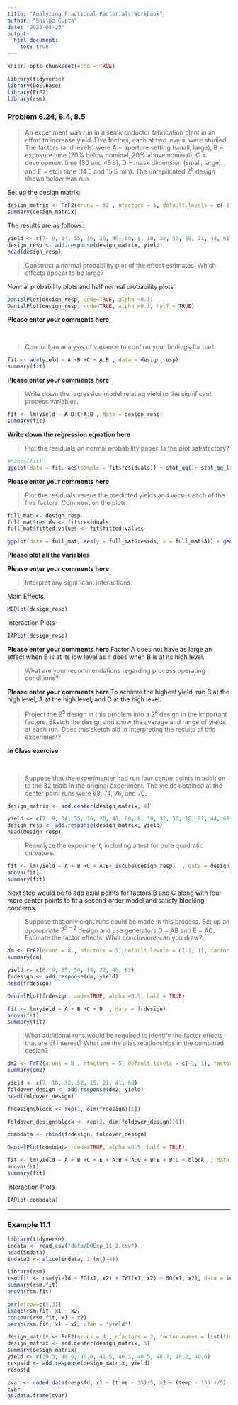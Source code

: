 ```yaml
---
title: "Analyzing Fractional Factorials Workbook"
author: "Shilpa Gupta"
date: "2022-08-23"
output: 
  html_document:
    toc: true
---
```


```r
knitr::opts_chunk$set(echo = TRUE)
```

```r
library(tidyverse)
library(DoE.base)
library(FrF2)
library(rsm)
```

### Problem 6.24, 8.4, 8.5

> An experiment was run in a semiconductor fabrication plant in an effort to increase yield. Five factors, each at two levels, were studied. The factors (and levels) were 
A = aperture setting (small, large), B = exposure time (20% below nominal, 20% above nominal), C = development time (30 and 45 s), D = mask dimension (small, large), and E = etch time (14.5 and 15.5 min). The unreplicated $2^5$ design shown below was run. 

Set up the design matrix:

```r
design_matrix <- FrF2(nruns = 32 , nfactors = 5, default.levels = c(-1, 1), factor.names = c("A", "B", "C", "D", "E"), randomize = FALSE, replications = 1)
summary(design_matrix)
```

The results are as follows:
```r
yield <- c(7, 9, 34, 55, 16, 20, 40, 60, 8, 10, 32, 50, 18, 21, 44, 61, 8, 12, 35, 52, 15, 22, 45, 65, 6, 10, 30, 53, 15, 20, 41, 63)
design_resp <- add.response(design_matrix, yield)
head(design_resp)
```

> Construct a normal probability plot of the effect estimates. Which effects appear to be large?

Normal probability plots and half normal probability plots
```r
DanielPlot(design_resp, code=TRUE, alpha =0.1)
DanielPlot(design_resp, code=TRUE, alpha =0.1, half = TRUE)
```

**Please enter your comments here**


</br>

> Conduct an analysis of variance to confirm your findings for part

```r
fit <- aov(yield ~ A +B +C + A:B , data = design_resp)
summary(fit)
```


**Please enter your comments here**



> Write down the regression model relating yield to the significant process variables.

```r
fit <- lm(yield ~ A+B+C+A:B , data = design_resp)
summary(fit)
```



**Write down the regression equation here**



> Plot the residuals on normal probability paper. Is the plot satisfactory?

```r
#names(fit)
ggplot(data = fit, aes(sample = fit$residuals)) + stat_qq()+ stat_qq_line()
```

**Please enter your comments here**

> Plot the residuals versus the predicted yields and versus each of the five factors. Comment on the plots.

```r
full_mat <- design_resp
full_mat$resids <- fit$residuals
full_mat$fitted_values <- fit$fitted.values

ggplot(data = full_mat, aes(y = full_mat$resids, x = full_mat$A)) + geom_point() + labs(title = "Residuals vs Aperture", x = "Aperture", y="Residuals")
```
**Please plot all the variables**


**Please enter your comments here**
</br>

> Interpret any significant interactions.

Main Effects

```r
MEPlot(design_resp)
```

Interaction Plots

```r
IAPlot(design_resp)
```

**Please enter your comments here**
Factor A does not have as large an effect when B is at its low level as it does when B is at its high level.

> What are your recommendations regarding process operating conditions?

**Please enter your comments here**
To achieve the highest yield, run B at the high level, A at the high level, and C at the high level.

> Project the $2^5$ design in this problem into a $2^k$ design in the important factors. Sketch the design and show the average and range of yields at each run. Does this sketch aid in interpreting the results of this experiment?

**In Class exercise**

</br>


> Suppose that the experimenter had run four center points in addition to the 32 trials in the original experiment. The yields obtained at the center point runs were 68, 74, 76, and 70.

```r
design_matrix <- add.center(design_matrix, 4)
```

```r
yield <- c(7, 9, 34, 55, 16, 20, 40, 60, 8, 10, 32, 50, 18, 21, 44, 61, 8, 12, 35, 52, 15, 22, 45, 65, 6, 10, 30, 53, 15, 20, 41, 63, 68, 74, 76, 70)
design_resp <- add.response(design_matrix, yield)
head(design_resp)
```

> Reanalyze the experiment, including a test for pure quadratic curvature.

```r
fit <- lm(yield ~ A + B +C + A:B+ iscube(design_resp)  , data = design_resp)
anova(fit)
summary(fit)
```

Next step would be to add axial points for factors B and C along with four more center points to fit a second‐order model and satisfy blocking concerns.

> Suppose that only eight runs could be made in this process. Set up an appropriate $2^{5−2}$ design and use generators D = AB and E = AC. Estimate the factor effects. What conclusions can you draw?

```r
dm <- FrF2(nruns = 8 , nfactors = 5, default.levels = c(-1, 1), factor.names = c("A", "B", "C", "D", "E"), randomize = FALSE, replications = 1, generators = c("AB", "AC"))
summary(dm)
```

```r
yield <- c(6, 9, 35, 50, 18, 22, 40, 63)
frdesign <- add.response(dm, yield)
head(frdesign)
```
```r
DanielPlot(frdesign, code=TRUE, alpha =0.5, half = TRUE)
```

```r
fit <- lm(yield ~ A + B +C + D  , data = frdesign)
anova(fit)
summary(fit)
```


> What additional runs would be required to identify the factor effects that are of interest? What are the alias relationships in the combined design?


```r
dm2 <- FrF2(nruns = 8 , nfactors = 5, default.levels = c(-1, 1), factor.names = c("A", "B", "C", "D", "E"), randomize = FALSE, replications = 1, generators = c("-AB", "-AC"))
summary(dm2)
```

```r
yield <- c(7, 10, 32, 52, 15, 21, 41, 60)
foldover_design <- add.response(dm2, yield)
head(foldover_design)

```

```r
frdesign$block <- rep(1, dim(frdesign)[1])

foldover_design$block <- rep(2, dim(foldover_design)[1])

combdata <- rbind(frdesign, foldover_design)
```

```r
DanielPlot(combdata, code=TRUE, alpha =0.5, half = TRUE)
```

```r
fit <- lm(yield ~ A + B +C + E + A:B + A:C + B:E + B:C + block  , data = combdata)
anova(fit)
summary(fit)
```


Interaction Plots

```r
IAPlot(combdata)
```

-------------------

### Example 11.1

```r
library(tidyverse)
indata <- read_csv("data/DOExp_11_2.csv")
head(indata)
indata2 <- slice(indata, 1:(n()-4))
```


```r
library(rsm)
rsm.fit <- rsm(yield ~ FO(x1, x2) + TWI(x1, x2) + SO(x1, x2), data = indata2)
summary(rsm.fit)
anova(rsm.fit)
```


```r
par(mfrow=c(1,3))
image(rsm.fit, x1 ~ x2)
contour(rsm.fit, x1 ~ x2)
persp(rsm.fit, x1 ~ x2, zlab = "yield")
```


```r
design_matrix <- FrF2(nruns = 4 , nfactors = 2, factor.names = list(time = c(30,40), temp = c(150, 160)), randomize = FALSE, replications = 1)
design_matrix <- add.center(design_matrix, 5)
summary(design_matrix)
yield <- c(39.3, 40.9, 40.0, 41.5, 40.3, 40.5, 40.7, 40.2, 40.6)
respsfd <- add.response(design_matrix, yield)
respsfd

cvar <- coded.data(respsfd, x1 ~ (time - 35)/5, x2 ~ (temp - 155 )/5)
cvar
as.data.frame(cvar)
```